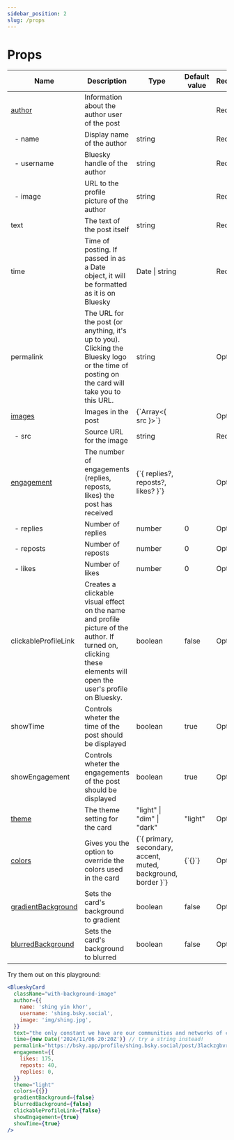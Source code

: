 ```yaml
---
sidebar_position: 2
slug: /props
---
```


# Props

<table style={{ fontSize: '14px' }}>
  <thead>
    <tr>
      <th>Name</th>
      <th>Description</th>
      <th>Type</th>
      <th>Default value</th>
      <th>Required/Optional</th>
    </tr>
  </thead>
  <tbody>
    <tr>
      <td>
        <a href="/intro#author-options">author</a>
      </td>
      <td>Information about the author user of the post</td>
      <td></td>
      <td></td>
      <td>Required</td>
    </tr>
    <tr>
      <td>&nbsp;&nbsp;- name</td>
      <td>Display name of the author</td>
      <td>string</td>
      <td></td>
      <td>Required</td>
    </tr>
    <tr>
      <td>&nbsp;&nbsp;- username</td>
      <td>Bluesky handle of the author</td>
      <td>string</td>
      <td></td>
      <td>Required</td>
    </tr>
    <tr>
      <td>&nbsp;&nbsp;- image</td>
      <td>URL to the profile picture of the author</td>
      <td>string</td>
      <td></td>
      <td>Required</td>
    </tr>
    <tr>
      <td>text</td>
      <td>The text of the post itself</td>
      <td>string</td>
      <td></td>
      <td>Required</td>
    </tr>
    <tr>
      <td>time</td>
      <td>
        Time of posting. If passed in as a Date object, it will be formatted as
        it is on Bluesky
      </td>
      <td>Date | string</td>
      <td></td>
      <td>Required</td>
    </tr>
    <tr>
      <td>permalink</td>
      <td>
        The URL for the post (or anything, it's up to you). Clicking the Bluesky
        logo or the time of posting on the card will take you to this URL.
      </td>
      <td>string</td>
      <td></td>
      <td>Optional</td>
    </tr>
    <tr>
      <td>
        <a href="/intro#adding-images">images</a>
      </td>
      <td>Images in the post</td>
      <td>{`Array<{ src }>`}</td>
      <td></td>
      <td>Optional</td>
    </tr>
    <tr>
      <td>&nbsp;&nbsp;- src</td>
      <td>Source URL for the image</td>
      <td>string</td>
      <td></td>
      <td>Required</td>
    </tr>
    <tr>
      <td>
        <a href="/intro#displaying-engagement">engagement</a>
      </td>
      <td>
        The number of engagements (replies, reposts, likes) the post has
        received
      </td>
      <td>{`{ replies?, reposts?, likes? }`}</td>
      <td></td>
      <td>Optional</td>
    </tr>
    <tr>
      <td>&nbsp;&nbsp;- replies</td>
      <td>Number of replies</td>
      <td>number</td>
      <td>0</td>
      <td>Optional</td>
    </tr>
    <tr>
      <td>&nbsp;&nbsp;- reposts</td>
      <td>Number of reposts</td>
      <td>number</td>
      <td>0</td>
      <td>Optional</td>
    </tr>
    <tr>
      <td>&nbsp;&nbsp;- likes</td>
      <td>Number of likes</td>
      <td>number</td>
      <td>0</td>
      <td>Optional</td>
    </tr>
    <tr>
      <td>clickableProfileLink</td>
      <td>
        Creates a clickable visual effect on the name and profile picture of the
        author. If turned on, clicking these elements will open the user's
        profile on Bluesky.
      </td>
      <td>boolean</td>
      <td>false</td>
      <td>Optional</td>
    </tr>
    <tr>
      <td>showTime</td>
      <td>Controls wheter the time of the post should be displayed</td>
      <td>boolean</td>
      <td>true</td>
      <td>Optional</td>
    </tr>
    <tr>
      <td>showEngagement</td>
      <td>Controls wheter the engagements of the post should be displayed</td>
      <td>boolean</td>
      <td>true</td>
      <td>Optional</td>
    </tr>
    <tr>
      <td>
        <a href="/style#themes">theme</a>
      </td>
      <td>The theme setting for the card</td>
      <td>"light" | "dim" | "dark"</td>
      <td>"light"</td>
      <td>Optional</td>
    </tr>
    <tr>
      <td>
        <a href="/style#colors">colors</a>
      </td>
      <td>Gives you the option to override the colors used in the card</td>
      <td>{`{ primary, secondary, accent, muted, background, border }`}</td>
      <td>{`{}`}</td>
      <td>Optional</td>
    </tr>
    <tr>
      <td>
        <a href="/style#gradient-background">gradientBackground</a>
      </td>
      <td>Sets the card's background to gradient</td>
      <td>boolean</td>
      <td>false</td>
      <td>Optional</td>
    </tr>
    <tr>
      <td>
        <a href="/style#blurred-background">blurredBackground</a>
      </td>
      <td>Sets the card's background to blurred</td>
      <td>boolean</td>
      <td>false</td>
      <td>Optional</td>
    </tr>
  </tbody>
</table>

Try them out on this playground:

```jsx live
<BlueskyCard
  className="with-background-image"
  author={{
    name: 'shing yin khor',
    username: 'shing.bsky.social',
    image: 'img/shing.jpg',
  }}
  text="the only constant we have are our communities and networks of care and mutual aid, and that will always be worth investing your time, money and emotional bandwidth into."
  time={new Date('2024/11/06 20:20Z')} // try a string instead!
  permalink="https://bsky.app/profile/shing.bsky.social/post/3lackzgbvrq2j"
  engagement={{
    likes: 175,
    reposts: 40,
    replies: 0,
  }}
  theme="light"
  colors={{}}
  gradientBackground={false}
  blurredBackground={false}
  clickableProfileLink={false}
  showEngagement={true}
  showTime={true}
/>
```
